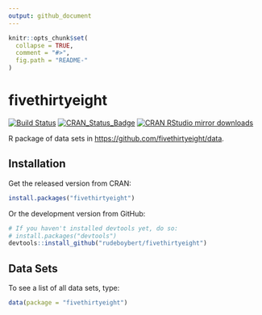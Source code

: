 ```yaml
---
output: github_document
---
```


<!-- README.md is generated from README.Rmd. Please edit that file -->

```r
knitr::opts_chunk$set(
  collapse = TRUE,
  comment = "#>",
  fig.path = "README-"
)
```


# fivethirtyeight

[![Build Status](https://travis-ci.org/rudeboybert/fivethirtyeight.png?branch=master)](https://travis-ci.org/rudeboybert/fivethirtyeight)
[![CRAN_Status_Badge](http://www.r-pkg.org/badges/version/fivethirtyeight)](http://cran.r-project.org/package=fivethirtyeight)
[![CRAN RStudio mirror downloads](http://cranlogs.r-pkg.org/badges/fivethirtyeight)](http://www.r-pkg.org/pkg/fivethirtyeight)



R package of data sets in <https://github.com/fivethirtyeight/data>.


## Installation

Get the released version from CRAN:

```r
install.packages("fivethirtyeight")
```

Or the development version from GitHub:

```r
# If you haven't installed devtools yet, do so:
# install.packages("devtools")
devtools::install_github("rudeboybert/fivethirtyeight")
```

## Data Sets

To see a list of all data sets, type:

```r
data(package = "fivethirtyeight")
```

<!--
To load a particular data set, `FlightDelays` for example, type:

```r
data(FlightDelays)
```
-->
